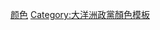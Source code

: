 {{template category
|type  = function
|topic = 
}}

[[Category:澳大利亚政党模板|颜色]]
[[Category:大洋洲政黨顏色模板|Category:大洋洲政黨顏色模板]]